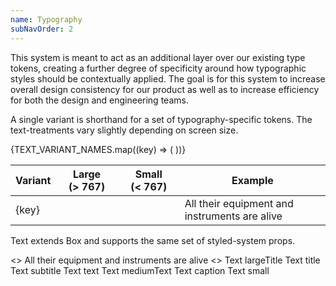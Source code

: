 ```yaml
---
name: Typography
subNavOrder: 2
---
```


This system is meant to act as an additional layer over our existing type
tokens, creating a further degree of specificity around how typographic styles
should be contextually applied. The goal is for this system to increase overall
design consistency for our product as well as to increase efficiency for both
the design and engineering teams.

<Spacer my={2} />

A single variant is shorthand for a set of typography-specific tokens. The
text-treatments vary slightly depending on screen size.

<Spacer my={2} />

<Table>
  <thead>
    <tr>
      <th>
        <Text variant="small">Variant</Text>
      </th>
      <th>
        <Text variant="small">Large (&gt;&nbsp;767)</Text>
      </th>
      <th>
        <Text variant="small">Small (&lt;&nbsp;767)</Text>
      </th>
      <th>
        <Text variant="small">Example</Text>
      </th>
    </tr>
  </thead>

  <tbody>
    {TEXT_VARIANT_NAMES.map((key) => (
      <tr key={key}>
        <td>
          <Text variant="small">{key}</Text>
        </td>
        <td>
          <TextSpecification
            size="large"
            treatment={TEXT_VARIANTS.large[key]}
          />
        </td>
        <td>
          <TextSpecification
            size="small"
            treatment={TEXT_VARIANTS.small[key]}
          />
        </td>
        <td>
          <Text variant={key}>
            All their equipment and instruments are alive
          </Text>
        </td>
      </tr>
    ))}
  </tbody>
</Table>

<Spacer my={4} />

Text extends Box and supports the same set of styled-system props.

<Playground>
  <>
    <Text
      variant="largeTitle"
      py={3}
      px={4}
      bg="purple100"
      color="white100"
      borderRadius={6}
      textAlign="center"
    >
      All their equipment and instruments are alive
    </Text>
  </>
</Playground>

<Playground>
  <>
    <Text variant="largeTitle">Text largeTitle</Text>
    <Text variant="title">Text title</Text>
    <Text variant="subtitle">Text subtitle</Text>
    <Text variant="text">Text text</Text>
    <Text variant="mediumText">Text mediumText</Text>
    <Text variant="caption">Text caption</Text>
    <Text variant="small">Text small</Text>
  </>
</Playground>
